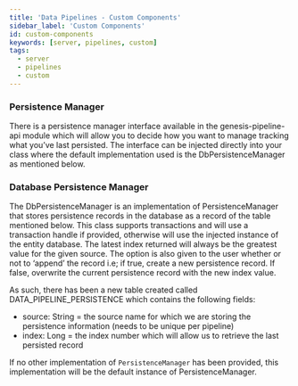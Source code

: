 ```yaml
---
title: 'Data Pipelines - Custom Components'
sidebar_label: 'Custom Components'
id: custom-components
keywords: [server, pipelines, custom]
tags:
  - server
  - pipelines
  - custom
---
```


### Persistence Manager

There is a persistence manager interface available in the genesis-pipeline-api module which will allow you to decide how you want to manage tracking what you’ve last persisted.
The interface can be injected directly into your class where the default implementation used is the DbPersistenceManager as mentioned below.

### Database Persistence Manager

The DbPersistenceManager is an implementation of PersistenceManager that stores persistence records in the database as a record of the table mentioned below.
This class supports transactions and will use a transaction handle if provided, otherwise will use the injected instance of the entity database.
The latest index returned will always be the greatest value for the given source. The option is also given to the user whether or not to ‘append’ the record i.e; if true, create a new persistence record. If false, overwrite the current persistence record with the new index value.

As such, there has been a new table created called DATA_PIPELINE_PERSISTENCE which contains the following fields:

- source: String = the source name for which we are storing the persistence information (needs to be unique per pipeline)
- index: Long = the index number which will allow us to retrieve the last persisted record

If no other implementation of `PersistenceManager` has been provided, this implementation will be the default instance of PersistenceManager.
